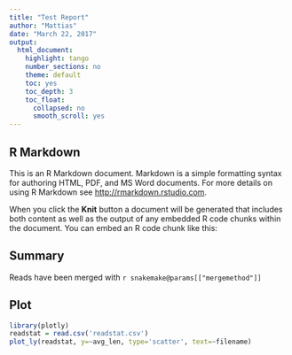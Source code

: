 ```yaml
---
title: "Test Report"
author: "Mattias"
date: "March 22, 2017"
output:
  html_document:
    highlight: tango
    number_sections: no
    theme: default
    toc: yes
    toc_depth: 3
    toc_float:
      collapsed: no
      smooth_scroll: yes
---
```



## R Markdown

This is an R Markdown document. Markdown is a simple formatting syntax for authoring HTML, PDF, and MS Word documents. For more details on using R Markdown see <http://rmarkdown.rstudio.com>.

When you click the **Knit** button a document will be generated that includes both content as well as the output of any embedded R code chunks within the document. You can embed an R code chunk like this:

## Summary
Reads have been merged with `r snakemake@params[["mergemethod"]]`

## Plot
```r
library(plotly)
readstat = read.csv('readstat.csv')
plot_ly(readstat, y=~avg_len, type='scatter', text=~filename)
```
